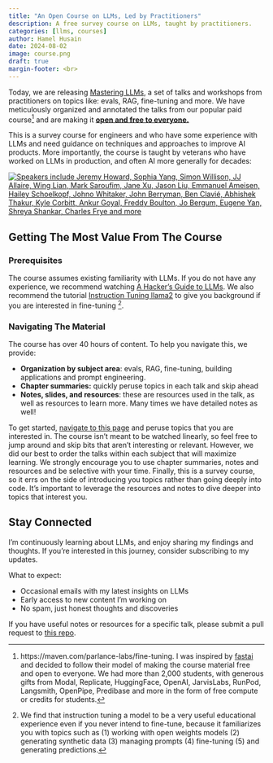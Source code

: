 ```yaml
---
title: "An Open Course on LLMs, Led by Practitioners"
description: A free survey course on LLMs, taught by practitioners.
categories: [llms, courses]
author: Hamel Husain
date: 2024-08-02
image: course.png
draft: true
margin-footer: <br>
---
```


Today, we are releasing [Mastering LLMs](https://parlance-labs.com/education/), a set of talks and workshops from practitioners on topics like: evals, RAG, fine-tuning and more.  We have meticulously organized and annotated the talks from our popular paid course[^1] and are making it <ins>**open and free to everyone.**</ins>

This is a survey course for engineers and who have some experience with LLMs and need guidance on techniques and approaches to improve AI products.  More importantly, the course is taught by veterans who have worked on LLMs in production, and often AI more generally for decades:

[![_Speakers include Jeremy Howard, Sophia Yang, Simon Willison, JJ Allaire, Wing Lian, Mark Saroufim, Jane Xu, Jason Liu, Emmanuel Ameisen, Hailey Schoelkopf, Johno Whitaker, John Berryman, Ben Clavié, Abhishek Thakur, Kyle Corbitt, Ankur Goyal, Freddy Boulton, Jo Bergum, Eugene Yan, Shreya Shankar, Charles Frye and more_](course.png)](https://parlance-labs.com/education/){target="_blank"}

## Getting The Most Value From The Course

### Prerequisites

The course assumes existing familiarity with LLMs.  If you do not have any experience, we recommend watching [A Hacker’s Guide to LLMs](https://www.youtube.com/watch?v=jkrNMKz9pWU).  We also recommend the tutorial [Instruction Tuning llama2](https://www.philschmid.de/instruction-tune-llama-2) to give you background if you are interested in fine-tuning [^2].

### Navigating The Material

The course has over 40 hours of content.  To help you navigate this, we provide:

- **Organization by subject area**: evals, RAG, fine-tuning, building applications and prompt engineering.
- **Chapter summaries:** quickly peruse topics in each talk and skip ahead
- **Notes, slides, and resources**: these are resources used in the talk, as well as resources to learn more.  Many times we have detailed notes as well!

To get started, [navigate to this page](https://parlance-labs.com/education) and peruse topics that you are interested in.  The course isn't meant to be watched linearly, so feel free to jump around and skip bits that aren't interesting or relevant.  However, we did our best to order the talks within each subject that will maximize learning.  We strongly encourage you to use chapter summaries, notes and resources and be selective with your time. Finally, this is a survey course, so it errs on the side of introducing you topics rather than going deeply into code. It's important to leverage the resources and notes to dive deeper into topics that interest you.

## Stay Connected

I'm continuously learning about LLMs, and enjoy sharing my findings and thoughts. If you're interested in this journey, consider subscribing to my updates.

What to expect:

- Occasional emails with my latest insights on LLMs
- Early access to new content I'm working on
- No spam, just honest thoughts and discoveries

<script async data-uid="6379a28bdb" src="https://hamel.ck.page/6379a28bdb/index.js"></script>

If you have useful notes or resources for a specific talk, please submit a pull request to [this repo](https://github.com/parlance-labs/website/tree/main/education).


[^1]: https://maven.com/parlance-labs/fine-tuning. I was inspired by [fastai](https://course.fast.ai/) and decided to follow their model of making the course material free and open to everyone. We had more than 2,000 students, with generous gifts from Modal, Replicate, HuggingFace, OpenAI, JarvisLabs, RunPod, Langsmith, OpenPipe, Predibase and more in the form of free compute or credits for students.
[^2]: We find that instruction tuning a model to be a very useful educational experience even if you never intend to fine-tune, because it familiarizes you with topics such as (1) working with open weights models (2) generating synthetic data  (3) managing prompts (4) fine-tuning (5)  and generating predictions.
[^3]: Eventually, tools become so good that they encapsulate good processes.  However, this is often not true for nascent or emerging technologies.  